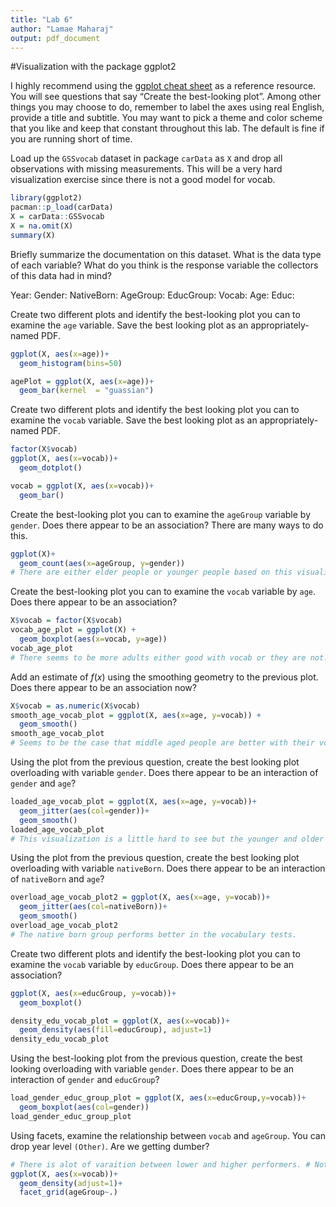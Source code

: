 ```yaml
---
title: "Lab 6"
author: "Lamae Maharaj"
output: pdf_document
---
```


#Visualization with the package ggplot2

I highly recommend using the [ggplot cheat sheet](https://rstudio.com/wp-content/uploads/2015/03/ggplot2-cheatsheet.pdf) as a reference resource. You will see questions that say "Create the best-looking plot". Among other things you may choose to do, remember to label the axes using real English, provide a title and subtitle. You may want to pick a theme and color scheme that you like and keep that constant throughout this lab. The default is fine if you are running short of time.

Load up the `GSSvocab` dataset in package `carData` as `X` and drop all observations with missing measurements. This will be a very hard visualization exercise since there is not a good model for vocab.

```r
library(ggplot2)
pacman::p_load(carData)
X = carData::GSSvocab
X = na.omit(X)
summary(X)
```

Briefly summarize the documentation on this dataset. What is the data type of each variable? What do you think is the response variable the collectors of this data had in mind?

Year:
Gender:
NativeBorn:
AgeGroup:
EducGroup:
Vocab:
Age:
Educ:

Create two different plots and identify the best-looking plot you can to examine the `age` variable. Save the best looking plot as an appropriately-named PDF.

```r
ggplot(X, aes(x=age))+
  geom_histogram(bins=50)

agePlot = ggplot(X, aes(x=age))+
  geom_bar(kernel  = "guassian")
```

Create two different plots and identify the best looking plot you can to examine the `vocab` variable. Save the best looking plot as an appropriately-named PDF.

```r
factor(X$vocab)
ggplot(X, aes(x=vocab))+
  geom_dotplot()

vocab = ggplot(X, aes(x=vocab))+
  geom_bar()
```

Create the best-looking plot you can to examine the `ageGroup` variable by `gender`. Does there appear to be an association? There are many ways to do this.

```r
ggplot(X)+
  geom_count(aes(x=ageGroup, y=gender))
# There are either elder people or younger people based on this visualization. 
```

Create the best-looking plot you can to examine the `vocab` variable by `age`. Does there appear to be an association?

```r
X$vocab = factor(X$vocab)
vocab_age_plot = ggplot(X) +
  geom_boxplot(aes(x=vocab, y=age))
vocab_age_plot
# There seems to be more adults either good with vocab or they are not. 
```

Add an estimate of $f(x)$ using the smoothing geometry to the previous plot. Does there appear to be an association now?

```r
X$vocab = as.numeric(X$vocab)
smooth_age_vocab_plot = ggplot(X, aes(x=age, y=vocab)) +
  geom_smooth()
smooth_age_vocab_plot
# Seems to be the case that middle aged people are better with their vocabulary. 
```

Using the plot from the previous question, create the best looking plot overloading with variable `gender`. Does there appear to be an interaction of `gender` and `age`?

```r
loaded_age_vocab_plot = ggplot(X, aes(x=age, y=vocab))+
  geom_jitter(aes(col=gender))+
  geom_smooth()
loaded_age_vocab_plot
# This visualization is a little hard to see but the younger and older people perform much worse. The middle aged people perform the best. 
```


Using the plot from the previous question, create the best looking plot overloading with variable `nativeBorn`. Does there appear to be an interaction of `nativeBorn` and `age`?

```r
overload_age_vocab_plot2 = ggplot(X, aes(x=age, y=vocab))+
  geom_jitter(aes(col=nativeBorn))+
  geom_smooth()
overload_age_vocab_plot2
# The native born group performs better in the vocabulary tests. 
```

Create two different plots and identify the best-looking plot you can to examine the `vocab` variable by `educGroup`. Does there appear to be an association?

```r
ggplot(X, aes(x=educGroup, y=vocab))+
  geom_boxplot()

density_edu_vocab_plot = ggplot(X, aes(x=vocab))+
  geom_density(aes(fill=educGroup), adjust=1)
density_edu_vocab_plot
```

Using the best-looking plot from the previous question, create the best looking overloading with variable `gender`. Does there appear to be an interaction of `gender` and `educGroup`?

```r
load_gender_educ_group_plot = ggplot(X, aes(x=educGroup,y=vocab))+
  geom_boxplot(aes(col=gender))
load_gender_educ_group_plot
```

Using facets, examine the relationship between `vocab` and `ageGroup`. You can drop year level `(Other)`. Are we getting dumber?

```r
# There is alot of varaition between lower and higher performers. # Not enough information is given to know if we are getting dumber. 
ggplot(X, aes(x=vocab))+
  geom_density(adjust=1)+
  facet_grid(ageGroup~.)
```
